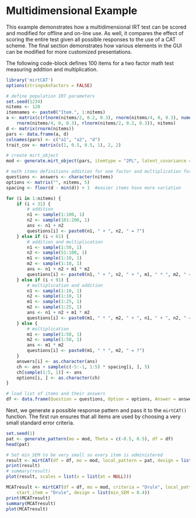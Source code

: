 Multidimensional Example
======================================

This example demonstrates how a multidimensional IRT test can be scored and modified for offline 
and on-line use. As well, it compares the effect of scoring the entire test given all possible 
responses to the use of a CAT scheme. The final section demonstrates how various elements in the
GUI can be modified for more customized presentations.

The following code-block defines 100 items for a two factor math test measuring 
addition and multiplication.

```r
library('mirtCAT')
options(stringsAsFactors = FALSE)

# define population IRT parameters
set.seed(1234)
nitems <- 120
itemnames <- paste0("Item.", 1:nitems)
a <- matrix(c(rlnorm(nitems/2, 0.2, 0.3), rnorm(nitems/4, 0, 0.3), numeric(nitems/2),
    rnorm(nitems/4, 0, 0.3), rlnorm(nitems/2, 0.2, 0.3)), nitems)
d <- matrix(rnorm(nitems))
pars <- data.frame(a, d)
colnames(pars) <- c("a1", "a2", "d")
trait_cov <- matrix(c(1, 0.5, 0.5, 1), 2, 2)

# create mirt_object
mod <- generate.mirt_object(pars, itemtype = "2PL", latent_covariance = trait_cov)

# math items definitions addition for one factor and multiplication for the other
questions <- answers <- character(nitems)
options <- matrix("", nitems, 5)
spacing <- floor(d - min(d)) + 1  #easier items have more variation

for (i in 1:nitems) {
    if (i < 31) {
        # addition
        n1 <- sample(1:100, 1)
        n2 <- sample(101:200, 1)
        ans <- n1 + n2
        questions[i] <- paste0(n1, " + ", n2, " = ?")
    } else if (i < 61) {
        # addition and multiplication
        n1 <- sample(1:50, 1)
        n2 <- sample(51:100, 1)
        m1 <- sample(1:10, 1)
        m2 <- sample(1:10, 1)
        ans <- n1 + n2 + m1 * m2
        questions[i] <- paste0(n1, " + ", n2, " + ", m1, " * ", m2, " = ?")
    } else if (i < 91) {
        # multiplication and addition
        n1 <- sample(1:10, 1)
        n2 <- sample(1:10, 1)
        m1 <- sample(1:25, 1)
        m2 <- sample(1:25, 1)
        ans <- n1 + n2 + m1 * m2
        questions[i] <- paste0(m1, " * ", m2, " + ", n1, " + ", n2, " = ?")
    } else {
        # multiplication
        m1 <- sample(1:50, 1)
        m2 <- sample(1:50, 1)
        ans <- m1 * m2
        questions[i] <- paste0(m1, " * ", m2, " = ?")
    }
    answers[i] <- as.character(ans)
    ch <- ans + sample(c(-5:-1, 1:5) * spacing[i, ], 5)
    ch[sample(1:5, 1)] <- ans
    options[i, ] <- as.character(ch)
}

# load list of items and their answers
df <- data.frame(Question = questions, Option = options, Answer = answers, Type = "radio")
```

Next, we generate a possible response pattern and pass it to the `mirtCAT()` function. The first
run ensures that all items are used by choosing a very small standard error criteria.

```r
set.seed(1)
pat <- generate_pattern(mo = mod, Theta = c(-0.5, 0.5), df = df)
head(pat)

# Set min_SEM to be very small so every item is administered
result <- mirtCAT(df = df, mo = mod, local_pattern = pat, design = list(min_items = 120))
print(result)
# summary(result)
plot(result, scales = list(x = list(at = NULL)))

MCATresult <- mirtCAT(df = df, mo = mod, criteria = "Drule", local_pattern = pat,
    start_item = "Drule", design = list(min_SEM = 0.4))
print(MCATresult)
summary(MCATresult)
plot(MCATresult)
```
